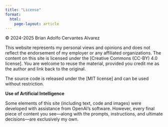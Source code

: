 ---
title: "License"
format: 
  html:
    page-layout: article
---

© 2024-2025 Brian Adolfo Cervantes Alvarez

This website represents my personal views and opinions and does not reflect the endorsement of my employer or any affiliated organizations. The content on this site is licensed under the \[Creative Commons (CC-BY) 4.0 license\]. You are welcome to reuse the material, provided you credit me as the author and link back to the original.

The source code is released under the \[MIT license\] and can be used without restriction.

**Use of Artificial Intelligence**

Some elements of this site (including text, code and images) were developed with assistance from OpenAI’s software. However, every final piece of content you see—along with the prompts, instructions, and ultimate decisions—are exclusively my own.